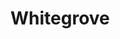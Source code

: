 
# Whitegrove
<ProjectDetails
  floatRight
  region="Reach"
  house="House Norridge"
  type="Castle"
  status="Completed"
  warp="/warp whitegrove"
  projectLead="Ammika, Margaery_Tyrell"
  dateStarted="2020-02-08T08:00:00+00:00"
  dateCompleted="2020-02-08T08:00:00+00:00"
/>

